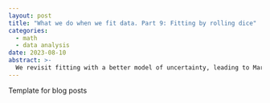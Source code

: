 ```yaml
---
layout: post
title: "What we do when we fit data. Part 9: Fitting by rolling dice"
categories:
  - math
  - data analysis
date: 2023-08-10
abstract: >-
  We revisit fitting with a better model of uncertainty, leading to Markov Chain Monte Carlo methods for estimating our fitting parameters *and their uncertainty*.
---
```


Template for blog posts
